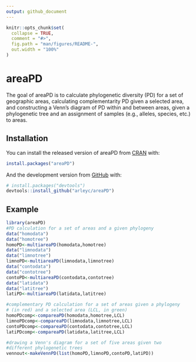 ```yaml
---
output: github_document
---
```


<!-- README.md is generated from README.Rmd. Please edit that file -->

```r
knitr::opts_chunk$set(
  collapse = TRUE,
  comment = "#>",
  fig.path = "man/figures/README-",
  out.width = "100%"
)
```

# areaPD

<!-- badges: start -->
<!-- badges: end -->

The goal of areaPD is to calculate phylogenetic diversity (PD)
for a set of geographic areas, calculating complementarity PD 
given a selected area, and constructing a Venn's diagram of PD 
within and between areas, given a phylogenetic tree and an 
assignment of samples (e.g., alleles, species, etc.) to areas.

## Installation

You can install the released version of areaPD from [CRAN](https://CRAN.R-project.org) with:

``` r
install.packages("areaPD")
```

And the development version from [GitHub](https://github.com/) with:

``` r
# install.packages("devtools")
devtools::install_github("arleyc/areaPD")
```
## Example

```r
library(areaPD)
#PD calculation for a set of areas and a given phylogeny
data("homodata")
data("homotree")
homoPD<-multiareaPD(homodata,homotree)
data("limnodata")
data("limnotree")
limnoPD<-multiareaPD(limnodata,limnotree)
data("contodata")
data("contotree")
contoPD<-multiareaPD(contodata,contotree)
data("latidata")
data("latitree")
latiPD<-multiareaPD(latidata,latitree)
```

```r
#complementary PD calculation for a set of areas given a phylogeny 
# (in red) and a selected area (LCL, in green)
homoPDcomp<-compareaPD(homodata,homotree,LCL)
limnoPDcomp<-compareaPD(limnodata,limnotree,LCL)
contoPDcomp<-compareaPD(contodata,contotree,LCL)
latiPDcomp<-compareaPD(latidata,latitree,LCL)
```

```r
#drawing a Venn's diagram for a set of five areas given two
#different phylogenetic trees
vennout<-makeVennPD(list(homoPD,limnoPD,contoPD,latiPD))
```
